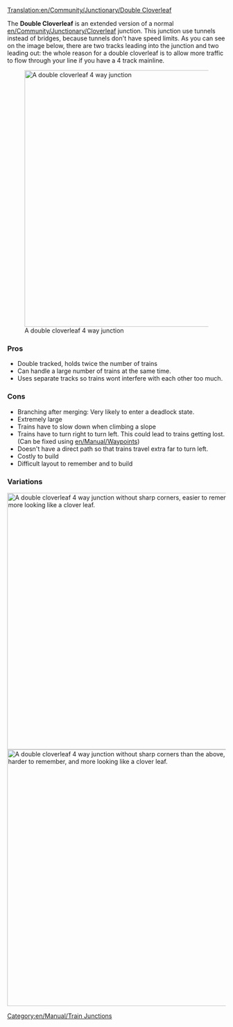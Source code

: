 [[Translation:en/Community/Junctionary/Double Cloverleaf]]

{{en/Community/Junctionary/Navigation}}
The '''Double Cloverleaf''' is an extended version of a normal [[en/Community/Junctionary/Cloverleaf]] junction.
This junction use tunnels instead of bridges, because tunnels don't have speed limits.
As you can see on the image below, there are two tracks leading into the junction and two leading out: the whole reason for a double cloverleaf is to allow more traffic to flow through your line if you have a 4 track mainline.

[[File:en/Community/Junctionary/Double cloverleaf.png|none|thumb|590px|A double cloverleaf 4 way junction]]

===Pros===
* Double tracked, holds twice the number of trains
* Can handle a large number of trains at the same time.
* Uses separate tracks so trains wont interfere with each other too much.

===Cons===
* Branching after merging: Very likely to enter a deadlock state.
* Extremely large
* Trains have to slow down when climbing a slope
* Trains have to turn right to turn left. This could lead to trains getting lost. (Can be fixed using [[en/Manual/Waypoints]])
* Doesn't have a direct path so that trains travel extra far to turn left.
* Costly to build
* Difficult layout to remember and to build

===Variations===
[[File:en/Community/Junctionary/DoubleCloverleafVariation.png|none|thumb|590px|A double cloverleaf 4 way junction without sharp corners, easier to remember, and more looking like a clover leaf.]]
[[File:en/Community/Junctionary/Rsz 1rsz campbell & co feb 29th 2000.png|none|thumb|590px|A double cloverleaf 4 way junction without sharp corners than the above, a little harder to remember, and more looking like a clover leaf.]]

[[Category:en/Manual/Train Junctions]]